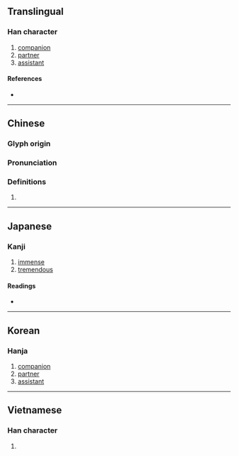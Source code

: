 {{also|伙}}
{{character info/new}}
==Translingual==

===Han character===
{{Han char|rn=36|rad=夕|as=11|sn=14|four=67927|canj=WDNIN|ids=⿰果多}}

# [[companion]]
# [[partner]]
# [[assistant]]

====References====
* {{Han ref|kx=0247.220|dkj=05808|dj=0492.130|hdz=20865.080|uh=5925|ud=22821|bh=B9D9|bd=47577}}

----

==Chinese==
{{zh-forms|s=伙}}

===Glyph origin===
{{Han etym}}

===Pronunciation===
{{zh-pron
|m=huǒ
|c=fo2
|h=pfs=
|md=
|mn=ml:hóⁿ/qz:hér/tp,xm:hé/kh,zz:hóe
|mn_note=hóⁿ - literary; hér/hé/hóe - vernacular
|w=
|mc=y
|oc=y
|cat=n
}}

===Definitions===
{{zh-hanzi}}

# {{rfdef|lang=zh}}

----

==Japanese==

===Kanji===
{{ja-kanji|grade=|rs=夕11}}

# [[immense]]
# [[tremendous]]

====Readings====
* {{ja-readings|on=[[か]] (ka), [[わ]] (wa)|kun=[[おびただ]] (obitada)}}

----

==Korean==

===Hanja===
{{ko-hanja|hangeul=[[과]], [[해]]|rv=gwa, hae|mr=kwa, hae}}

# [[companion]]
# [[partner]]
# [[assistant]]

----

==Vietnamese==

===Han character===
{{vi-readings|rs=夕11|hanviet=[[loã]], [[hoả]], [[khỏa]]}}

# {{defn|lang=vi|sort=夕11}}

{{cln|vi|Han tu}}